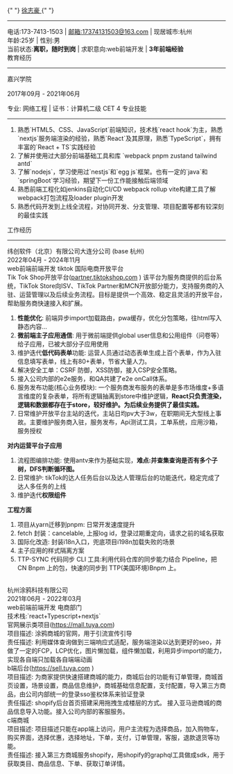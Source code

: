 <headerWrapper>
  <userName>
    {" "}
    <a target="_blank" href="https://resume-xzh.vercel.app">
      徐志豪
    </a>{" "}
  </userName>
  <hr />
  <headerInfoWrapper>
    <div>
      电话:173-7413-1503 | <a href="mailto:17374131503@163.com">邮箱:17374131503@163.com</a> | 现居城市:杭州
    </div>
    <div>年龄:25岁 | 性别:男 </div>
    <div>当前状态:<b>离职，随时到岗</b> | 求职意向:web前端开发 | <b>3年前端经验</b></div>
  </headerInfoWrapper>
</headerWrapper>
<layer>
  <layerHeader> 教育经历 </layerHeader>
  <hr />
  <college>
    <educationalInfo>
      <p>嘉兴学院</p>
      <p>2017年09月 - 2021年06月</p>
    </educationalInfo>
    专业: 网络工程 | 证书：计算机二级 CET 4
  </college>
</layer>
<layer>
  <layerHeader> 专业技能 </layerHeader>
  <hr />
  <ol>
    <li> 熟悉`HTML5、CSS、JavaScript`前端知识，技术栈`react hook`为主，熟悉`nextjs`服务端渲染的经验，熟悉`React`及其原理，熟悉`TypeScript`，拥有丰富的`React + TS`实践经验</li>
    <li> 了解并使用过大部分前端基础工具和库 `webpack pnpm zustand tailwind antd`</li>
    <li> 了解`nodejs`，学习使用过`nestjs`和`egg js`框架。也有一定的`java`和`springBoot`学习经验，期望下一份工作能接触后端领域</li>
    <li> 熟悉前端工程化如jenkins自动化CI/CD webpack rollup vite构建工具了解webpack打包流程及loader plugin开发 </li>
    <li> 熟悉代码开发到上线全流程，对协同开发、分支管理、项目配置等都有较深刻的最佳实践</li>
  </ol>
</layer>

<layer>
  <layerHeader> 工作经历 </layerHeader>
  <hr />
  <company>
    <div className="flex items-center justify-between">
      <companyName> 纬创软件（北京）有限公司大连分公司 (base 杭州) </companyName>
      <div>2022年04月 - 2024年11月</div>
    </div>
    web前端前端开发 tiktok 国际电商开放平台
  </company>
  <div className="ml-2">
    <span className="mt-1 font-bold">
      Tik Tok Shop开放平台(<a target="_blank" href="https://partner.tiktokshop.com" className="blue">partner.tiktokshop.com</a>
      )
    </span>
    该平台为服务商提供的后台系统，TikTok Store向ISV、TikTok Partner和MCN开放部分能力，支持服务商的入驻、运营管理以及后续业务流程。目标是提供一个高效、稳定且灵活的开放平台，帮助服务商快速接入和扩展。
    <ol>
      <li><b>性能优化</b>: 前端异步import加载路由，pwa缓存，优化分包策略，往html写入静态内容...</li>
      <li><b>微前端主子应用通信</b>: 用于微前端提供global user信息和公用组件（问卷等）给子应用，已被大部分子应用使用</li>
      <li>维护迭代<b>低代码表单</b>功能: 运营人员通过动态表单生成上百个表单，作为入驻信息填写表单，线上有80+表单，节省大量人力。</li>
      <li>解决安全工单：CSRF 防御，XSS防御，接入CSP安全策略。</li>
      <li>接入公司内部的e2e服务，和QA共建了e2e onCall体系。</li>
      <li>服务发布功能(核心业务模块): 一个服务商发布服务的表单是多市场维度+多语言维度的复杂表单，将所有逻辑抽离到store中维护逻辑，<b>React只负责渲染，逻辑和数据都存在于store，较好维护。为后续业务提供了最佳实践。</b></li>
      <li>日常维护开放平台主站的迭代，主站日均pv大于3w，在职期间无大型线上事故。主要维护服务商入驻，服务发布，Api测试工具，工单系统，应用沙箱，服务授权</li>
    </ol>
    <div>
      <div className="mt-4">
        <b>对内运营平台子应用</b>
      </div>
      <ol>
        <li>流程图编排功能: 使用antv来作为基础实现，<b>难点:并查集查询是否有多个子树，DFS判断循环图。</b></li>
        <li>日常维护: tikTok的达人任务后台以及达人管理后台的功能迭代，稳定完成了达人多任务的上线</li>
        <li>维护迭代<b>权限组件</b></li>
      </ol>
    </div>
    <div>
      <div className="mt-4">
        <b>工程方面</b>
      </div>
      <ol>
        <li>项目从yarn迁移到pnpm: 日常开发速度提升</li>
        <li>fetch 封装：cancelable, 上报log id，登录过期重定向，请求之前的域名获取 </li>
        <li>国际化改造: 封装i18n入口，兜底项目i198n加载失败的场景</li>
        <li>主子应用的样式隔离方案</li>
        <li>TTP-SYNC 代码同步 CLI 工具:利用代码仓库的同步能力结合 Pipeline，把 CN Bnpm 上的包，快速的同步到 TTP(美国环境)Bnpm 上。</li>
      </ol>
    </div>
  </div>
  <br />
  <company>
    <div className="flex items-center justify-between">
      <companyName> 杭州涂鸦科技有限公司 </companyName>
      <div>2021年06月 - 2022年03月</div>
    </div>
    web前端前端开发 电商部门
  </company>
  <div className="ml-2">
    技术栈:`react+Typescript+nextjs`
    <div className="mt-1 font-bold">
      官网展示类项目(<a className="blue" href="https://mall.tuya.com" target="_blank">https://mall.tuya.com</a>)
    </div>
    项目描述: 涂鸦商城的官网，用于引流宣传引导 <br />
    责任描述: 利用媒体查询做到三端响应式适配，服务端渲染以达到更好的seo，并做了一定的FCP，LCP优化，图片懒加载，组件懒加载，利用异步import的能力，实现各自端只加载各自端端动画
    <div className="mt-1 font-bold">
      b端后台(<a className="blue" href="https://sell.tuya.com" target="_blank">https://sell.tuya.com</a>
      )
    </div>
    项目描述: 为商家提供快速搭建商城的能力，商城后台的功能有订单管理，商城首页设置，场景设置，商品信息维护，商城基础信息配置，支付配置，导入第三方商品，由公司内部统一的登录sso鉴权体系来验证登录
    <br />
    责任描述: shopify后台首页搭建采用拖拽生成楼层的方式。 接入亚马逊商城的商品信息导入功能。接入公司内部的客服服务。
    <div className="mt-1 font-bold">c端商城</div>
    项目描述: 项目描述只能在app端上访问，用户主流程为选择商品，加入购物车，购买界面，选择优惠，选择地址，下单，支付，订单管理，客服，退款退货等功能。 <br />
    责任描述: 接入第三方商城服务shopify，用shopify的graphql工具做成sdk，用于获取类目、商品信息、下单、获取订单详情。
  </div>
</layer>
